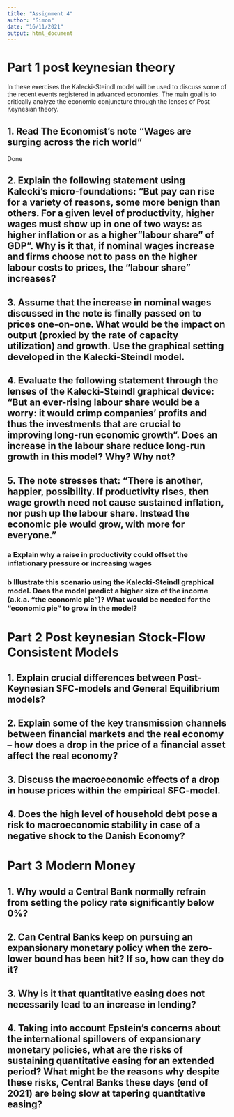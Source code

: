 ```yaml
---
title: "Assignment 4"
author: "Simon"
date: "16/11/2021"
output: html_document
---
```

# Part 1 post keynesian theory
In these exercises the Kalecki-Steindl model will be used to discuss some of the recent events registered in advanced economies. The main goal is to critically analyze the economic conjuncture through the lenses of Post Keynesian theory.

## 1. Read The Economist's note "Wages are surging across the rich world"

Done 

## 2. Explain the following statement using Kalecki’s micro-foundations: "But pay can rise for a variety of reasons, some more benign than others. For a given level of productivity, higher wages must show up in one of two ways: as higher inflation or as a higher "labour share" of GDP". Why is it that, if nominal wages increase and firms choose not to pass on the higher labour costs to prices, the "labour share" increases?




## 3. Assume that the increase in nominal wages discussed in the note is finally passed on to prices one-on-one. What would be the impact on output (proxied by the rate of capacity utilization) and growth. Use the graphical setting developed in the Kalecki-Steindl model.


## 4. Evaluate the following statement through the lenses of the Kalecki-Steindl graphical device: "But an ever-rising labour share would be a worry: it would crimp companies' profits and thus the investments that are crucial to improving long-run economic growth". Does an increase in the labour share reduce long-run growth in this model? Why? Why not?

## 5. The note stresses that: "There is another, happier, possibility. If productivity rises, then wage growth need not cause sustained inflation, nor push up the labour share. Instead the economic pie would grow, with more for everyone."

### a Explain why a raise in productivity could offset the inflationary pressure or increasing wages

### b Illustrate this scenario using the Kalecki-Steindl graphical model. Does the model predict a higher size of the income (a.k.a. “the economic pie”)? What would be needed for the "economic pie" to grow in the model?


# Part 2 Post keynesian Stock-Flow Consistent Models

## 1. Explain crucial differences between Post-Keynesian SFC-models and General Equilibrium models?

## 2.  Explain some of the key transmission channels between financial markets and the real economy – how does a drop in the price of a financial asset affect the real economy?


## 3. Discuss the macroeconomic effects of a drop in house prices within the empirical SFC-model.

## 4. Does the high level of household debt pose a risk to macroeconomic stability in case of a negative shock to the Danish Economy?


# Part 3 Modern Money

## 1. Why would a Central Bank normally refrain from setting the policy rate significantly below 0%?

## 2. Can Central Banks keep on pursuing an expansionary monetary policy when the zero-lower bound has been hit? If so, how can they do it?

## 3. Why is it that quantitative easing does not necessarily lead to an increase in lending?

## 4. Taking into account Epstein’s concerns about the international spillovers of expansionary monetary policies, what are the risks of sustaining quantitative easing for an extended period? What might be the reasons why despite these risks, Central Banks these days (end of 2021) are being slow at tapering quantitative easing?


